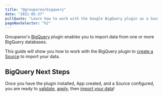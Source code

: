 ```yaml
---
title: "@grouparoo/bigquery"
date: "2021-05-27"
pullQuote: "Learn how to work with the Google BigQuery plugin as a Source."
pageNavSelector: "h2"
---
```


<PluginDocsLinks plugin="BigQuery" />

Grouparoo's [BigQuery](https://cloud.google.com/bigquery/) plugin enables you to import data from one or more BigQuery databases.

This guide will show you how to work with the BigQuery plugin to [create a Source](#create-bigquery-source) to import your data.

<PluginDocsInstallation plugin="BigQuery" />

<PluginDocsCreateApp plugin="BigQuery" />

<ValidateAndApplyConfig headingLevel="h3" />

<PluginDocsColumnarSource plugin="BigQuery" />

## BigQuery Next Steps

Once you have the plugin installed, App created, and a Source configured, you are ready to [validate](/docs/cli/config#validate), [apply](/docs/cli/config#apply), then [import your data](/docs/cli/run#run)!
